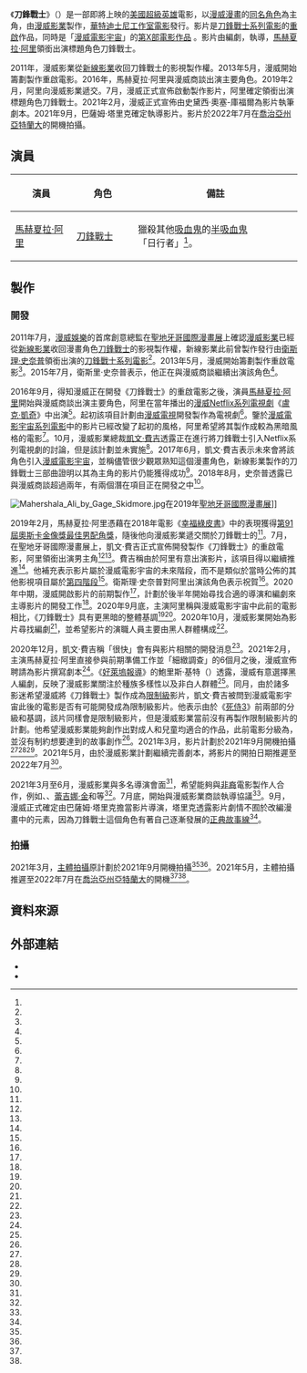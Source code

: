 {{Draft article|刀鋒戰士 (未上映電影)|subject=media}}
{{Film draft notice|filming_start=2022年7月}}
{{Disputed title|time=2022-03-16}}
{{Future film}}
{{NoteAT
|G1=美國漫畫
|G2=Movie
|G3=Show
|G4=TV
}}
{{Infobox film
| name           = 刀鋒戰士
| original_name  = {{lang|en|''Blade''}}
| image          = 
| caption        = 
| director       = {{le|巴薩姆·塔里克|Bassam Tariq}}
| producer       = [[凱文·費吉|凱文·費吉]]
| writer         = {{le|史黛西·奧塞-庫福爾|Stacy Osei-Kuffour}}
| based_on       = {{Based on|[[刀鋒戰士|刀鋒戰士]]|{{le|瑪伍·沃夫曼|Marv Wolfman}}<br />{{le|傑尼·可蘭|Gene Colan}}}}
| starring       = {{Plainlist|
* [[馬赫夏拉·阿里|馬赫夏拉·阿里]]
}}
| music          = 
| cinematography = 
| editing        = 
| studio         = [[漫威影業|漫威影業]]
| distributor    = [[華特迪士尼工作室電影|華特迪士尼工作室電影]]
| released       = 
| runtime        = 
| country        = {{US}}
| language       = 英語
| budget         = 
| gross          = 
| preceded_by    = 
| followed_by    = 
}}

《'''刀鋒戰士'''》（{{lang-en|''Blade''}}）是一部即將上映的[[美國|美國]][[超級英雄|超級英雄]]電影，以[[漫威漫畫|漫威漫畫]]的[[刀鋒戰士|同名角色]]為主角，由[[漫威影業|漫威影業]]製作，[[華特迪士尼工作室電影|華特迪士尼工作室電影]]發行。影片是[[刀鋒戰士系列電影|刀鋒戰士系列電影]]的[[重啟_(虛構)|重啟]]作品，同時是「[[漫威電影宇宙|漫威電影宇宙]]」的[[漫威電影宇宙系列電影|第X部電影作品]]<!--，屬於漫威電影宇宙[[漫威電影宇宙：第五階段|第五階段]]-->。影片由{{le|史黛西·奧塞-庫福爾|Stacy Osei-Kuffour}}編劇，{{le|巴薩姆·塔里克|Bassam Tariq}}執導，[[馬赫夏拉·阿里|馬赫夏拉·阿里]]領銜出演標題角色刀鋒戰士。

2011年，漫威影業從[[新線影業|新線影業]]收回刀鋒戰士的影視製作權。2013年5月，漫威開始籌劃製作重啟電影。2016年，馬赫夏拉·阿里與漫威商談出演主要角色。2019年2月，阿里向漫威影業遞交{{le|電影提案|Pitch (filmmaking)}}。7月，漫威正式宣佈啟動製作影片，阿里確定領銜出演標題角色刀鋒戰士。2021年2月，漫威正式宣佈由史黛西·奧塞-庫福爾為影片執筆劇本。2021年9月，巴薩姆·塔里克確定執導影片。影片於2022年7月在[[喬治亞州|喬治亞州]][[亞特蘭大|亞特蘭大]]的{{le|三石製片廠|Trilith Studios}}開機拍攝。<!--

《刀鋒戰士》計劃於年月日在美國上映。-->

== 演員 ==
{|class="wikitable" width="70%" style="font-size:90%;"
|-align=center
! style="width:15%"| 演員
! style="width:15%"| 角色
! style="width:40%"| 備註
|-align=center 
| [[馬赫夏拉·阿里|馬赫夏拉·阿里]]<br />{{lang|en|Mahershala Ali}}
| [[刀鋒戰士|刀鋒戰士]]<br/>{{lang|en|Blade}}
|style="text-align: left;"| 獵殺其他[[吸血鬼|吸血鬼]]的[[半吸血鬼|半吸血鬼]]「日行者」<ref name="Ali" />。

|}

== 製作 ==
=== 開發 ===
2011年7月，[[漫威娛樂|漫威娛樂]]的首席創意總監{{le|喬·克薩達|Joe Quesada}}在[[聖地牙哥國際漫畫展|聖地牙哥國際漫畫展]]上確認[[漫威影業|漫威影業]]已經從[[新線影業|新線影業]]收回漫畫角色[[刀鋒戰士|刀鋒戰士]]的影視製作權，新線影業此前曾製作發行由[[衛斯理·史奈普|衛斯理·史奈普]]領銜出演的[[刀鋒戰士系列電影|刀鋒戰士系列電影]]<ref name="QuesadaBladeRights" />。2013年5月，漫威開始籌劃製作重啟電影<ref name="BladeScript" />。2015年7月，衛斯里·史奈普表示，他正在與漫威商談繼續出演該角色<ref name="SnipesBlade" />。

2016年9月，得知漫威正在開發《刀鋒戰士》的重啟電影之後，演員[[馬赫夏拉·阿里|馬赫夏拉·阿里]]開始與漫威商談出演主要角色，阿里在當年播出的[[漫威Netflix系列電視劇|漫威Netflix系列電視劇]]《[[盧克·凱奇_(電視劇)|盧克·凱奇]]》中出演{{le|腹蛇 (漫畫)|Cottonmouth (Cornell Cottonmouth)|「腹蛇」康奈爾·史托克斯}}<ref name="AliBladeAppeal" />。起初該項目計劃由[[漫威電視|漫威電視]]開發製作為電視劇<ref name="AliBladeMarvelTV" />。鑒於[[漫威電影宇宙系列電影|漫威電影宇宙系列電影]]中的影片已經改變了起初的風格，阿里希望將其製作成較為黑暗風格的電影<ref name="AliBladeAppeal" />。10月，漫威影業總裁[[凱文·費吉|凱文·費吉]]透露正在進行將刀鋒戰士引入Netflix系列電視劇的討論，但是該計劃並未實施<ref name="FeigeBlade" />。2017年6月，凱文·費吉表示未來會將該角色引入[[漫威電影宇宙|漫威電影宇宙]]，並稱儘管很少觀眾熟知這個漫畫角色，新線影業製作的刀鋒戰士三部曲證明以其為主角的影片仍能獲得成功<ref name="FeigeBladeReturn" />。2018年8月，史奈普透露已與漫威商談超過兩年，有兩個潛在項目正在開發之中<ref name="SnipesInterest" />。

[[File:Mahershala_Ali_by_Gage_Skidmore.jpg|thumb]]在2019年[[聖地牙哥國際漫畫展|聖地牙哥國際漫畫展]]]]

2019年2月，馬赫夏拉·阿里憑藉在2018年電影《[[幸福綠皮書|幸福綠皮書]]》中的表現獲得[[第91屆奧斯卡金像獎|第91屆奧斯卡金像獎]][[奧斯卡最佳男配角獎|最佳男配角獎]]，隨後他向漫威影業遞交關於刀鋒戰士的{{le|電影提案|Pitch (filmmaking)}}<ref name="Ali2" />。7月，在聖地牙哥國際漫畫展上，凱文·費吉正式宣佈開發製作《刀鋒戰士》的重啟電影，阿里領銜出演男主角<ref name="Ali" /><ref name="MarvelNewFilm" />。費吉稱由於阿里有意出演影片，該項目得以繼續推進<ref name="FeigeBladeNow" />。他補充表示影片屬於漫威電影宇宙的未來階段，而不是類似於當時公佈的其他影視項目屬於[[漫威電影宇宙：第四階段|第四階段]]<ref name="MCUFuturePhase" />。衛斯理·史奈普對阿里出演該角色表示祝賀<ref name="SnipesResponse" />。2020年中期，漫威開啟影片的前期製作<ref name="TariqJuly2021THR" />，計劃於後半年開始尋找合適的導演和編劇來主導影片的開發工作<ref name="TariqJuly2021" />。2020年9月底，主演阿里稱與漫威電影宇宙中此前的電影相比，《刀鋒戰士》具有更黑暗的整體基調<ref name="AliBladeAppeal" /><ref name="AliTightRopeSep2020" />。2020年10月，漫威影業開始為影片尋找編劇<ref name="TariqJuly2021" />，並希望影片的演職人員主要由黑人群體構成<ref name="WritersSearch" />。

2020年12月，凱文·費吉稱「很快」會有與影片相關的開發消息<ref name="December2020Update" />。2021年2月，主演馬赫夏拉·阿里直接參與前期準備工作並「細緻調查」的6個月之後，漫威宣佈聘請{{le|史黛西·奧塞-庫福爾|Stacy Osei-Kuffour}}為影片撰寫劇本<ref name="Osei-Kuffour" />。《[[好萊塢報導|好萊塢報導]]》的鮑里斯·基特（{{lang|en|Borys Kit}}）透露，漫威有意選擇黑人編劇，反映了漫威影業關注於種族多樣性以及非白人群體<ref name="Osei-Kuffour" />。同月，由於諸多影迷希望漫威將《刀鋒戰士》製作成為[[美国电影分级制度#美國電影協會電影分級|限制級]]影片，凱文·費吉被問到漫威電影宇宙此後的電影是否有可能開發成為限制級影片。他表示由於《[[死侍3|死侍3]]》前兩部的分級和基調，該片同樣會是限制級影片，但是漫威影業當前沒有再製作限制級影片的計劃。他希望漫威影業能夠創作出對成人和兒童均適合的作品，此前電影分級為{{lang|en|[[美国电影分级制度#美國電影協會電影分級|PG-13]]}}，並沒有制約想要達到的故事創作<ref name="FeigeRatingFeb2021" />。2021年3月，影片計劃於2021年9月開機拍攝<ref name="2021FilmingStart" /><ref name="2021FilmingStart2" /><ref name="2022FilmingStart" />。2021年5月，由於漫威影業計劃繼續完善劇本，將影片的開拍日期推遲至2022年7月<ref name="2022FilmingStart" />。

2021年3月至6月，漫威影業與多名導演會面<ref name="TariqJuly2021" />，希望能夠與[[非裔|非裔]]電影製作人合作，例如{{le|小史蒂文·卡普爾|Steven Caple Jr.}}、{{le|J·D·迪拉德|J.D. Dillard}}、[[蕾吉娜·金|蕾吉娜·金]]和{{le|夏卡·金|Shaka King}}等<ref name="2022FilmingStart" />。7月底，{{le|巴薩姆·塔里克|Bassam Tariq}}開始與漫威影業商談執導協議<ref name="TariqJuly2021" />。9月，漫威正式確定由巴薩姆·塔里克擔當影片導演，塔里克透露影片劇情不囿於改編漫畫中的元素，因為刀鋒戰士這個角色有著自己逐漸發展的[[Canon|正典故事線]]<ref name="TariqSeptember2021" />。

=== 拍攝 ===
2021年3月，[[主體拍攝|主體拍攝]]原計劃於2021年9月開機拍攝<ref name="2021FilmingStart" /><ref name="2022FilmingStart" />。2021年5月，主體拍攝推遲至2022年7月在[[喬治亞州|喬治亞州]][[亞特蘭大|亞特蘭大]]的{{le|三石製片廠|Trilith Studios}}開機<ref name="2022FilmingStart" /><ref name="FilmingLocation" />。

<!--
== 註釋 ==
{{notefoot}}
-->
== 資料來源 ==
{{Reflist|30em|refs=

<!-- DEVELOPMENT -->

<ref name="QuesadaBladeRights">{{Cite web |last=Phegley |first=Kiel |date=2011-07-23 |title=CCI: Marvel's Cup O' Joe |url=https://www.cbr.com/cci-marvels-cup-o-joe/ |dead-url=no |archive-url=https://web.archive.org/web/20170702063330/https://www.cbr.com/cci-marvels-cup-o-joe/ |archive-date=2017-07-02 |access-date=2020-10-25 |website=Comic Book Resources|language=en-US}}</ref>

<ref name="BladeScript">{{Cite web |last=Kit |first=Borys |last2=Bond |first2=Paul |date=2013-05-07 |title=Marvel Cliffhanger: Robert Downey Jr.'s $50 Million Sequel Showdown |url=https://www.hollywoodreporter.com/heat-vision/marvel-cliffhanger-robert-downey-jrs-518837 |dead-url=no |archive-url=https://web.archive.org/web/20130508215347/https://www.hollywoodreporter.com/heat-vision/marvel-cliffhanger-robert-downey-jrs-518837 |archive-date=2013-05-08 |access-date=2019-07-21 |website=[[The_Hollywood_Reporter|The Hollywood Reporter]]|language=en-US}}</ref>

<ref name="SnipesBlade">{{Cite web |last=Patten |first=Dominic |date=2015-07-09 |title=Comic Con: Wesley Snipes On 'Blade' Marvel Talks, 'The Player' & Spike Lee |url=https://deadline.com/2015/07/wesley-snipes-blade-comic-con-interview-blade-the-player-1201472733/ |dead-url=no |archive-url=https://web.archive.org/web/20150710071119/https://deadline.com/2015/07/wesley-snipes-blade-comic-con-interview-blade-the-player-1201472733/ |archive-date=2015-07-10 |access-date=2019-07-21 |website=[[Deadline_Hollywood|Deadline Hollywood]]|language=en-US}}</ref>

<ref name="FeigeBlade">{{Cite web |last=Ellwood |first=Gregory |date=2016-10-11 |title=Stop Speculating: Marvel Studios President Kevin Feige Says Nothing 'Imminent' On 'Blade' |url=https://theplaylist.net/stop-speculating-marvel-studios-president-kevin-feige-says-nothing-imminent-blade-20161011/ |dead-url=no |archive-url=https://web.archive.org/web/20161013112641/https://theplaylist.net/stop-speculating-marvel-studios-president-kevin-feige-says-nothing-imminent-blade-20161011/ |archive-date=2016-10-13 |access-date=2019-07-22 |website=The Playlist|language=en-US}}</ref>

<ref name="FeigeBladeReturn">{{Cite web |last=Hamman |first=Cody |date=2017-06-26 |title=Exclusive: Marvel's Kevin Feige Says Blade Will Return Someday |url=https://www.joblo.com/horror-movies/news/exclusive-marvel-s-kevin-feige-says-blade-will-return-someday-323 |dead-url=no |archive-url=https://web.archive.org/web/20170628232346/https://www.joblo.com/horror-movies/news/exclusive-marvel-s-kevin-feige-says-blade-will-return-someday-323 |archive-date=2017-06-28 |access-date=2019-07-22 |website=JoBlo.com|language=en-US}}</ref>

<ref name="SnipesInterest">{{Cite web |last=Caffier |first=Justin |date=2018-08-24 |title=Twenty Years Later, Wesley Snipes Says He's Still the Only Guy Who Could Play Blade |url=https://www.vice.com/en_us/article/ywk9bx/20-years-later-wesley-snipes-says-hes-still-the-only-guy-who-could-play-blade |dead-url=no |archive-url=https://web.archive.org/web/20180903092359/https://www.vice.com/en_us/article/ywk9bx/20-years-later-wesley-snipes-says-hes-still-the-only-guy-who-could-play-blade |archive-date=2018-09-03 |access-date=2019-07-22 |website=Vice|language=en-US}}</ref>

<ref name="Ali">{{Cite web |last=D'Alessandro |first=Anthony |date=2019-07-20 |title='Blade' Being Rebooted By Marvel With Mahershala Ali; 'Fantastic Four' Also In The Works |url=https://deadline.com/2019/07/blade-being-rebooted-by-marvel-with-mahershala-ali-1202650043/ |dead-url=no |archive-url=https://web.archive.org/web/20190721045350/https://deadline.com/2019/07/blade-being-rebooted-by-marvel-with-mahershala-ali-1202650043/ |archive-date=2019-07-21 |access-date=2019-07-21 |website=[[Deadline_Hollywood|Deadline Hollywood]]|language=en-US}}</ref>

<ref name="Ali2">{{Cite web |last=Galuppo |first=Mia |date=2019-07-20 |title=Mahershala Ali to Star in 'Blade' Reboot for Marvel |url=https://www.hollywoodreporter.com/heat-vision/mahershala-ali-star-blade-marvel-1225888 |dead-url=no |archive-url=https://web.archive.org/web/20190721064559/https://www.hollywoodreporter.com/heat-vision/mahershala-ali-star-blade-marvel-1225888 |archive-date=2019-07-21 |access-date=2019-07-21 |website=[[The_Hollywood_Reporter|The Hollywood Reporter]]|language=en-US}}</ref>

<ref name="MCUFuturePhase">{{Cite web |last=Graser |first=Marc |date=2019-07-21 |title=Kevin Feige Confirms Comic-Con Slate Is Marvel's Complete Phase 4; 'Blade' Is Phase 5 |url=https://collider.com/marvel-phase-four-movies-kevin-feige-blade |dead-url=no |archive-url=https://web.archive.org/web/20190721174546/https://collider.com/marvel-phase-four-movies-kevin-feige-blade |archive-date=2019-07-21 |access-date=2019-07-30 |website=[[Collider_(website)|Collider]]|language=en-US}}</ref>

<ref name="FeigeBladeNow">{{Cite web |last=Schwartz |first=Terri |date=2019-07-25 |title=Why Marvel Is Making Blade with Mahershala Ali According to Kevin Feige |url=https://www.ign.com/articles/2019/07/21/why-marvel-is-making-blade-with-mahershala-ali-according-to-kevin-feige |dead-url=no |archive-url=https://web.archive.org/web/20190725005512/https://www.ign.com/articles/2019/07/21/why-marvel-is-making-blade-with-mahershala-ali-according-to-kevin-feige |archive-date=2019-07-25 |access-date=2019-08-03 |website=[[IGN|IGN]]|language=en-US}}</ref>

<ref name="MarvelNewFilm">{{Cite web |last=<!-- Marvel --> |date=2019-07-20 |title=SDCC 2019: Marvel Studios' 'Blade' Announced starring Mahershala Ali |url=https://www.marvel.com/articles/movies/sdcc-2019-marvel-studios-blade-announced |dead-url=no |archive-url=https://web.archive.org/web/20190721050945/https://www.marvel.com/articles/movies/sdcc-2019-marvel-studios-blade-announced |archive-date=2019-07-21 |access-date=2019-08-03 |website=[[Marvel_Entertainment|Marvel.com]]|language=en-US}}</ref>

<ref name="SnipesResponse">{{Cite web |last=Barnhardt |first=Adam |date=2019-07-23 |title=Exclusive! Wesley Snipes Responds to Marvel Rebooting Blade |url=https://comicbook.com/marvel/2019/07/23/blade-wesley-snipes-comments-on-mahershala-ali-casting/ |dead-url=no |archive-url=https://web.archive.org/web/20190723160933/https://comicbook.com/marvel/2019/07/23/blade-wesley-snipes-comments-on-mahershala-ali-casting/ |archive-date=2019-07-23 |access-date=2019-08-03 |website=ComicBook.com|language=en-US}}</ref>

<ref name="WritersSearch">{{Cite web |last=Keegan |first=Rebecca |date=2020-10-23 |title=Hollywood Agents Navigate New Complexities of Balancing the Demand for Diverse Voices and Artistic Freedom |url=https://www.hollywoodreporter.com/news/hollywood-agents-navigate-new-complexities-of-balancing-the-demand-for-diverse-voices-and-artistic-freedom |dead-url=no |archive-url=https://web.archive.org/web/20201023155519/https://www.hollywoodreporter.com/news/hollywood-agents-navigate-new-complexities-of-balancing-the-demand-for-diverse-voices-and-artistic-freedom |archive-date=2020-10-23 |access-date=2020-10-23 |website=[[The_Hollywood_Reporter|The Hollywood Reporter]]|language=en-US}}</ref>

<ref name="AliTightRopeSep2020">{{Cite AV media |url=https://www.youtube.com/watch?v=oc51k9OgtCs |title=Mahershala Ali on Becoming #Blade and Finding his Faith |date=2020-09-30 |publisher=The Tight Rope |access-date=2021-08-06 |people=Cornel West (host), Tricia Rose (host) |via=[[YouTube|YouTube]]|language=en-US}}</ref>

<ref name="AliBladeAppeal">{{Cite web |last=Chand |first=Neeraj |date=2020-10-24 |title=Why Mahershala Ali Was Drawn to Blade More Than Any Other MCU Character |url=https://movieweb.com/blade-reboot-mahershala-ali-draker-tone-mcu/ |dead-url=no |archive-url=https://web.archive.org/web/20201024222208/https://movieweb.com/blade-reboot-mahershala-ali-draker-tone-mcu/ |archive-date=2020-10-24 |access-date=2020-10-24 |website=MovieWeb|language=en-US}}</ref>

<ref name="AliBladeMarvelTV">{{Cite web |last=Scott |first=Ryan |date=2020-10-26 |title=Marvel's Blade Reboot Was Almost a TV Show Before Mahershala Ali Stepped In |url=https://movieweb.com/blade-tv-series-mcu-mahershala-ali/ |url-status=live |archive-url=https://web.archive.org/web/20201031024903/https://movieweb.com/blade-tv-series-mcu-mahershala-ali/ |archive-date=2020-10-31 |access-date=2021-08-06 |website=MovieWeb|language=en-US}}</ref>

<ref name="December2020Update">{{Cite web |last=Boone |first=John |date=2020-12-10 |title=Marvel Debuts New Trailers for 'Loki' and 'Falcon and Winter Soldier,' Announces 'Fantastic Four' Movie |url=https://www.etonline.com/marvel-new-disney-plus-series-movies-157652 |dead-url=no |archive-url=https://web.archive.org/web/20201211010602/https://www.etonline.com/marvel-new-disney-plus-series-movies-157652 |archive-date=2020-12-11 |access-date=2020-12-12 |website=Entertainment Tonight|language=en-US}}</ref>

<ref name="Osei-Kuffour">{{Cite web |last=Kit |first=Borys |date=2021-02-05 |title=Marvel's 'Blade' Movie Finds Its Writer in 'Watchmen' Scribe (Exclusive) |url=https://www.hollywoodreporter.com/heat-vision/marvels-blade-movie-finds-its-writer-in-watchmen-scribe-exclusive |dead-url=no |archive-url=https://web.archive.org/web/20210205221927/https://www.hollywoodreporter.com/heat-vision/marvels-blade-movie-finds-its-writer-in-watchmen-scribe-exclusive |archive-date=2021-02-05 |access-date=2021-02-05 |website=[[The_Hollywood_Reporter|The Hollywood Reporter]]|language=en-US}}</ref>

<ref name="FeigeRatingFeb2021">{{Cite web |last=Reyes |first=Mike |date=2021-02-24 |title=Apparently, Marvel's New Blade Might Be PG-13 After All And Fans Are Not Amused |url=https://www.cinemablend.com/news/2563397/apparently-marvels-new-blade-pg-13-r-rated-fans-reactions-kevin-feige |dead-url=no |archive-url=https://web.archive.org/web/20210227155001/https://www.cinemablend.com/news/2563397/apparently-marvels-new-blade-pg-13-r-rated-fans-reactions-kevin-feige |archive-date=2021-02-27 |access-date=2021-02-27 |website=Cinema Blend|language=en-US}}</ref>

<ref name="2021FilmingStart">{{Cite podcast |url=https://open.spotify.com/episode/1sj8FdpsIvuvG4Y8gYlP81 |title=Episode #7: WandaVision's Episode 8, Spider-Man: No Way Home News |publisher=ComicBook.com |host=Davis, Brandon |date=2021-02-26 |time=21:58 |access-date=2021-03-01 |via=[[Spotify|Spotify]]|language=en-US}}</ref>

<ref name="2021FilmingStart2">{{Cite web |last=Fuge |first=Jon |date=2021-03-02 |title=Marvel's Blade Reboot Targets 2021 Filming Start Date |url=https://movieweb.com/blade-reboot-production-start-date-mcu-marvel/ |url-status=live |archive-url=https://web.archive.org/web/20210302174636/https://movieweb.com/blade-reboot-production-start-date-mcu-marvel/ |archive-date=2021-03-02 |access-date=2021-03-02 |website=MovieWeb|language=en-US}}</ref>

<ref name="2022FilmingStart">{{Cite web |last=Siegel |first=Tatiana |last2=Kit |first2=Borys |date=2021-05-05 |title=Behind Warner Bros.' Search for a Black Superman |url=https://www.hollywoodreporter.com/movies/movie-news/black-superman-ta-nehisi-coates-warner-bros-movie-1234947599/ |dead-url=no |archive-url=https://web.archive.org/web/20210505162454/https://www.hollywoodreporter.com/movies/movie-news/black-superman-ta-nehisi-coates-warner-bros-movie-1234947599/ |archive-date=2021-05-05 |access-date=2021-05-05 |website=[[The_Hollywood_Reporter|The Hollywood Reporter]]|language=en-US}}</ref>

<ref name="TariqJuly2021">{{Cite web |last=Kroll |first=Justin |date=2021-07-19 |title='Blade': 'Mogul Mowgli' Helmer Bassam Tariq Is Marvel's Choice To Direct New Film Starring Mahershala Ali As Iconic Vampire Hunter |url=https://deadline.com/2021/07/blade-director-bassan-tariq-1234721241/ |url-status=live |archive-url=https://web.archive.org/web/20210719194041/https://deadline.com/2021/07/blade-director-bassan-tariq-1234721241/ |archive-date=2021-07-19 |access-date=2021-07-19 |website=[[Deadline_Hollywood|Deadline Hollywood]]|language=en-US}}</ref>

<ref name="TariqJuly2021THR">{{Cite web |last=Kit |first=Borys |last2=Couch |first2=Aaron |date=2021-07-19 |title=Marvel's 'Blade' Enlisting 'Mogul Mowgli' Director Bassam Tariq |url=https://www.hollywoodreporter.com/movies/movie-news/marvel-blade-movie-director-bassam-tariq-4143850/ |url-status=live |archive-url=https://web.archive.org/web/20210719210618/https://www.hollywoodreporter.com/movies/movie-news/marvel-blade-movie-director-bassam-tariq-4143850/ |archive-date=2021-07-20 |access-date=2021-07-19 |website=[[The_Hollywood_Reporter|The Hollywood Reporter]]|language=en-US}}</ref>

<ref name="TariqSeptember2021">{{Cite web |last=Bartfield |first=Charles |date=2021-09-01 |title=Bassam Tariq Talks 'Mogul Mowgli,' Working With Riz Ahmed & Directing The 'Blade' Reboot [The Playlist Podcast] |url=https://theplaylist.net/bassam-tariq-mogul-mowgli-the-playlist-podcast-20210901/ |url-status=live |archive-url=https://web.archive.org/web/20210902020853/https://theplaylist.net/bassam-tariq-mogul-mowgli-the-playlist-podcast-20210901/ |archive-date=2021-09-02 |access-date=2021-09-02 |website=ThePlaylist|language=en-US}}</ref>

<!-- FILMING -->

<ref name="FilmingLocation">{{Cite podcast |url=https://open.spotify.com/episode/4QnxOwfjO1LRKFowhs2mVb?si=97BcfaRkRQeryIbDsXDA0Q |title=Episode #11: TFATWS Ep. 2, New Marvel Movie Dates, Spidey Wrap |via=[[Spotify|Spotify]] |publisher=Comicbook.com |host=Davis, Brandon |date=2021-03-26 |time=5:17 |access-date=2021-03-26|language=en-US}}</ref>

}}

== 外部連結 ==
* {{Official website|https://www.marvel.com/movies/blade}}
* {{IMDb title|10671440}}

{{Marvel cinematic universe draft}}
{{Blade (comics)}}
{{Marvel Cinematic Universe|selected=Films}}
{{Live-action theatrical films based on Marvel Comics}}
{{portal bar|美國|電影|推想小說}}
{{DEFAULTSORT:Blade, the Vampire Slayer}}
{{Draft categories|
[[Category:英語電影|Category:英語電影]]
[[Category:美國電影作品|Category:美國電影作品]]
[[Category:2020年代動作片|Category:2020年代動作片]]
[[Category:2020年代冒險片|Category:2020年代冒險片]]
[[Category:2020年代奇幻片|Category:2020年代奇幻片]]
[[Category:2020年代科幻片|Category:2020年代科幻片]]
[[Category:美国奇幻冒险片|Category:美国奇幻冒险片]]
[[Category:美國科幻動作片|Category:美國科幻動作片]]
[[Category:超級英雄電影|Category:超級英雄電影]]
[[Category:漫威漫畫改編電影|Category:漫威漫畫改編電影]]
[[Category:漫威電影宇宙電影|Category:漫威電影宇宙電影]]
[[Category:電影跨界作品|Category:電影跨界作品]]
[[Category:超級英雄恐怖片|Category:超級英雄恐怖片]]
[[Category:重啟電影|Category:重啟電影]]
[[Category:吸血鬼題材電影|Category:吸血鬼題材電影]]
[[Category:喬治亞州取景電影|Category:喬治亞州取景電影]]
[[Category:亞特蘭大取景電影|Category:亞特蘭大取景電影]]
}}